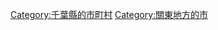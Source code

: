 {{DEFAULTSORT:Katori-shi}}
[[Category:千葉縣的市町村|Category:千葉縣的市町村]]
[[Category:關東地方的市|Category:關東地方的市]]